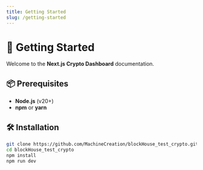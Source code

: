 ```yaml
---
title: Getting Started
slug: /getting-started
---
```


# 🚀 Getting Started

Welcome to the **Next.js Crypto Dashboard** documentation.

## 📦 Prerequisites
- **Node.js** (v20+)
- **npm** or **yarn**

## 🛠 Installation
```sh
git clone https://github.com/MachineCreation/blockHouse_test_crypto.git
cd blockHouse_test_crypto
npm install
npm run dev
